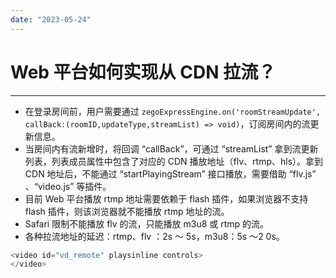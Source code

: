 ```yaml
---
date: "2023-05-24"
---
```

# Web 平台如何实现从 CDN 拉流？

- - -

- 在登录房间前，用户需要通过 `zegoExpressEngine.on('roomStreamUpdate', callBack:(roomID,updateType,streamList) => void)`，订阅房间内的流更新信息。
- 当房间内有流新增时，将回调 “callBack”，可通过 “streamList” 拿到流更新列表，列表成员属性中包含了对应的 CDN 播放地址（flv、rtmp、hls）。拿到 CDN 地址后，不能通过 “startPlayingStream” 接口播放，需要借助 “flv.js” 、“video.js” 等插件。
- 目前 Web 平台播放 rtmp 地址需要依赖于 flash 插件，如果浏览器不支持 flash 插件，则该浏览器就不能播放 rtmp 地址的流。
- Safari 限制不能播放 flv 的流，只能播放 m3u8 或 rtmp 的流。
- 各种拉流地址的延迟：rtmp、flv ：2s ～ 5s，m3u8：5s ～2 0s。  

```js
<video id="vd_remote" playsinline controls>
</video>
```
